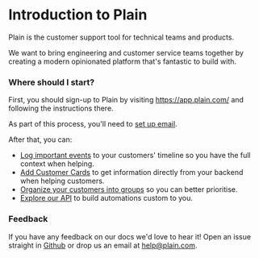 # Introduction to Plain

Plain is the customer support tool for technical teams and products.

We want to bring engineering and customer service teams together by creating a modern opinionated platform that's fantastic to build with.

### Where should I start?

First, you should sign-up to Plain by visiting https://app.plain.com/ and following the instructions there.

As part of this process, you'll need to [set up email](/email-setup).

After that, you can:

- [Log important events](/custom-timeline-entries) to your customers' timeline so you have the full context when helping.
- [Add Customer Cards](/customer-cards) to get information directly from your backend when helping customers.
- [Organize your customers into groups](/customers-setup/customer-groups) so you can better prioritise.
- [Explore our API](/graphql-api) to build automations custom to you.

### Feedback

If you have any feedback on our docs we'd love to hear it! Open an issue straight in [Github](https://github.com/team-plain/docs) or drop us an email
at [help@plain.com](mailto:help@plain.com).
